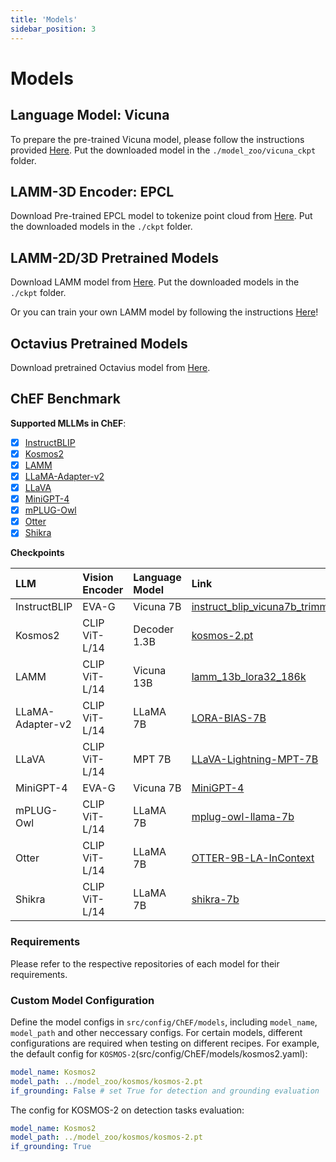 ```yaml
---
title: 'Models'
sidebar_position: 3
---
```


# Models

## Language Model: Vicuna

To prepare the pre-trained Vicuna model, please follow the instructions provided [Here](https://github.com/lm-sys/FastChat/tree/main#vicuna-weights). Put the downloaded model in the `./model_zoo/vicuna_ckpt` folder.

## LAMM-3D Encoder: EPCL

Download Pre-trained EPCL model to tokenize point cloud from [Here](https://huggingface.co/openlamm/epcl_vit-L_256tokens/tree/main). Put the downloaded models in the `./ckpt` folder.

## LAMM-2D/3D Pretrained Models

Download LAMM model from [Here](https://github.com/OpenLAMM/LAMM/tree/main#lamm-models). Put the downloaded models in the `./ckpt` folder.

Or you can train your own LAMM model by following the instructions [Here](https://github.com/OpenLAMM/LAMM/tree/main#Training)!

## Octavius Pretrained Models

Download pretrained Octavius model from [Here](https://huggingface.co/openlamm/Octavius_2d-3d_e6_bs64).
  
## ChEF Benchmark

**Supported MLLMs in ChEF**:

- [x] [InstructBLIP](https://github.com/salesforce/LAVIS)
- [x] [Kosmos2](https://github.com/microsoft/unilm/tree/master/kosmos-2)
- [x] [LAMM](https://github.com/OpenLAMM/LAMM)
- [x] [LLaMA-Adapter-v2](https://github.com/ml-lab/LLaMA-Adapter-2)
- [x] [LLaVA](https://github.com/haotian-liu/LLaVA)
- [x] [MiniGPT-4](https://github.com/Vision-CAIR/MiniGPT-4)
- [x] [mPLUG-Owl](https://github.com/X-PLUG/mPLUG-Owl)
- [x] [Otter](https://github.com/Luodian/Otter)
- [x] [Shikra](https://github.com/shikras/shikra)

**Checkpoints**

| LLM              | Vision Encoder | Language Model | Link                                                              |
| :--------       | :--------     | :------------ | :--------------------------------------------------------------- |
| InstructBLIP     | EVA-G          |    Vicuna 7B   | [instruct_blip_vicuna7b_trimmed](https://storage.googleapis.com/sfr-vision-language-research/LAVIS/models/InstructBLIP/instruct_blip_vicuna7b_trimmed.pth) |
| Kosmos2          | CLIP ViT-L/14  |  Decoder 1.3B  | [kosmos-2.pt](https://conversationhub.blob.core.windows.net/beit-share-public/kosmos-2/kosmos-2.pt?sv=2021-10-04&st=2023-06-08T11%3A16%3A02Z&se=2033-06-09T11%3A16%3A00Z&sr=c&sp=r&sig=N4pfCVmSeq4L4tS8QbrFVsX6f6q844eft8xSuXdxU48%3D) |
| LAMM             | CLIP ViT-L/14  |  Vicuna 13B    | [lamm_13b_lora32_186k](https://huggingface.co/openlamm/lamm_13b_lora32_186k) |
| LLaMA-Adapter-v2 | CLIP ViT-L/14  |    LLaMA 7B    | [LORA-BIAS-7B](https://github.com/ml-lab/LLaMA-Adapter-2) |
| LLaVA            | CLIP ViT-L/14  |    MPT 7B      | [LLaVA-Lightning-MPT-7B](https://huggingface.co/liuhaotian/LLaVA-Lightning-MPT-7B-preview) |
| MiniGPT-4        | EVA-G          |   Vicuna 7B    | [MiniGPT-4](https://huggingface.co/Vision-CAIR/MiniGPT-4) |
| mPLUG-Owl        | CLIP ViT-L/14  |    LLaMA 7B    | [mplug-owl-llama-7b](https://huggingface.co/MAGAer13/mplug-owl-llama-7b) |
| Otter            | CLIP ViT-L/14  |    LLaMA 7B    | [OTTER-9B-LA-InContext](https://huggingface.co/luodian/OTTER-Image-LLaMA7B-LA-InContext) |
| Shikra           | CLIP ViT-L/14  |    LLaMA 7B    | [shikra-7b](https://huggingface.co/shikras/shikra-7b-delta-v1) |

### Requirements

Please refer to the respective repositories of each model for their requirements.

### Custom Model Configuration

Define the model configs in `src/config/ChEF/models`, including `model_name`, `model_path` and other neccessary configs. For certain models, different configurations are required when testing on different recipes. For example, the default config for `KOSMOS-2`(src/config/ChEF/models/kosmos2.yaml):

```yaml
model_name: Kosmos2
model_path: ../model_zoo/kosmos/kosmos-2.pt
if_grounding: False # set True for detection and grounding evaluation
``` 
The config for KOSMOS-2 on detection tasks evaluation:
```yaml
model_name: Kosmos2
model_path: ../model_zoo/kosmos/kosmos-2.pt
if_grounding: True
``` 
